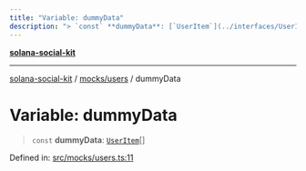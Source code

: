 ```yaml
---
title: "Variable: dummyData"
description: "> `const` **dummyData**: [`UserItem`](../interfaces/UserItem.md)[]"
---
```


[**solana-social-kit**](../../../README.mdx)

***

[solana-social-kit](../../../README.mdx) / [mocks/users](../README.mdx) / dummyData

# Variable: dummyData

> `const` **dummyData**: [`UserItem`](../interfaces/UserItem.mdx)[]

Defined in: [src/mocks/users.ts:11](https://github.com/SendArcade/solana-app-kit/blob/bd4b3556b8f469c27ebb06f4df65b3a36b43ba3b/src/mocks/users.ts#L11)
